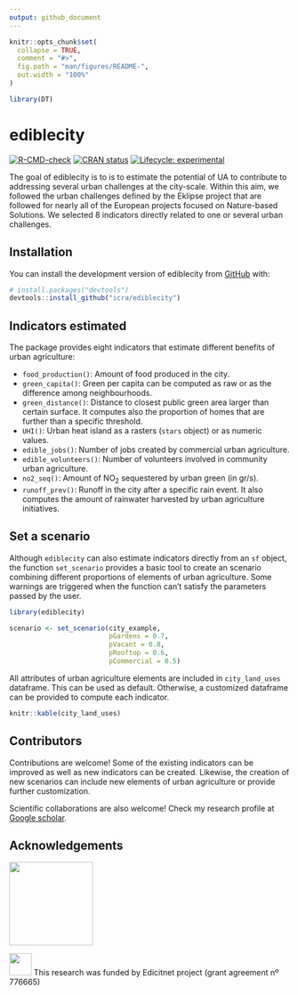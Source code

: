 ```yaml
---
output: github_document
---
```


<!-- README.md is generated from README.Rmd. Please edit that file -->

```r
knitr::opts_chunk$set(
  collapse = TRUE,
  comment = "#>",
  fig.path = "man/figures/README-",
  out.width = "100%"
)

library(DT)
```

# ediblecity

<!-- badges: start -->
[![R-CMD-check](https://github.com/icra/edibleCity/actions/workflows/R-CMD-check.yaml/badge.svg)](https://github.com/icra/edibleCity/actions/workflows/R-CMD-check.yaml)
[![CRAN status](https://www.r-pkg.org/badges/version/ediblecity)](https://CRAN.R-project.org/package=ediblecity)
<!-- [![Codecov test coverage](https://codecov.io/gh/icra/edibleCity/branch/master/graph/badge.svg)](https://app.codecov.io/gh/icra/edibleCity?branch=master) -->
[![Lifecycle: experimental](https://img.shields.io/badge/lifecycle-experimental-orange.svg)](https://lifecycle.r-lib.org/articles/stages.html#experimental)
<!-- badges: end -->

The goal of ediblecity is to is to estimate the potential of UA to contribute to addressing several urban challenges at the city-scale. Within this aim, we followed the urban challenges defined by the Eklipse project that are followed for nearly all of the European projects focused on Nature-based Solutions. We selected 8 indicators directly related to one or several urban challenges.

## Installation

You can install the development version of ediblecity from [GitHub](https://github.com/) with:

``` r
# install.packages("devtools")
devtools::install_github("icra/ediblecity")
```

## Indicators estimated

The package provides eight indicators that estimate different benefits of urban agriculture:

- `food_production()`: Amount of food produced in the city.
- `green_capita()`: Green per capita can be computed as raw or as the difference among neighbourhoods.
- `green_distance()`: Distance to closest public green area larger than certain surface. It computes also the proportion of homes that are further than a specific threshold.
- `UHI()`: Urban heat island as a rasters (`stars` object) or as numeric values.
- `edible_jobs()`: Number of jobs created by commercial urban agriculture.
- `edible_volunteers()`: Number of volunteers involved in community urban agriculture.
- `no2_seq()`: Amount of NO<sub>2</sub> sequestered by urban green (in gr/s).
- `runoff_prev()`: Runoff in the city after a specific rain event. It also computes the amount of rainwater harvested by urban agriculture initiatives.


## Set a scenario

Although `ediblecity` can also estimate indicators directly from an `sf` object, the function `set_scenario` provides a basic tool to create an scenario combining different proportions of elements of urban agriculture. Some warnings are triggered when the function can't satisfy the parameters passed by the user.

```r
library(ediblecity)

scenario <- set_scenario(city_example,
                         pGardens = 0.7,
                         pVacant = 0.8,
                         pRooftop = 0.6,
                         pCommercial = 0.5)
```
All attributes of urban agriculture elements are included in `city_land_uses` dataframe. This can be used as default. Otherwise, a customized dataframe can be provided to compute each indicator.

```r

knitr::kable(city_land_uses)

```

## Contributors

Contributions are welcome! Some of the existing indicators can be improved as well as new indicators can be created. Likewise, the creation of new scenarios can include new elements of urban agriculture or provide further customization.

Scientific collaborations are also welcome! Check my research profile at [Google scholar](https://scholar.google.com/citations?user=zP9DBLMAAAAJ&hl=ca).

## Acknowledgements

<p align="center">

<img src="man/figures/README-edicitnet_logo.jpg" style="width:150px"/>

</p>

<img src="man/figures/README-EC_logo.png" style="width:40px"/> This research was funded by Edicitnet project (grant agreement nº 776665)
